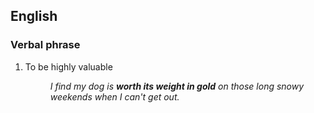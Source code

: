 ==English==

===Verbal phrase===

# {{context|idiom}} To be highly valuable
#:  ''I find my dog is '''worth its weight in gold''' on those long snowy weekends when I can't get out.''